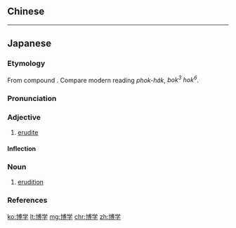 {{also|博學}}
==Chinese==
{{zh-see|博學}}

----

==Japanese==
{{ja-kanjitab|はく|がく|yomi=o}}

===Etymology===
From {{etyl|ltc|ja|sort=はくがく}} compound {{m|zh|博學|tr=puak ɣɔk̚|lit=broad + study}}.  Compare modern {{etyl|nan|-}} reading ''phok-ha̍k'', {{etyl|yue|-}} ''bok<sup>3</sup> hok<sup>6</sup>''.

===Pronunciation===
{{ja-pron|yomi=goon|はくがく|acc=0|acc_ref=NHK,DJR}}

===Adjective===
{{ja-adj|infl=na|はくがく|kyu=博學}}

# [[erudite]]

====Inflection====
{{ja-na|はくがく}}

===Noun===
{{ja-noun|はくがく|kyu=博學}}

# [[erudition]]

===References===
<references/>

[[ko:博学]]
[[lt:博学]]
[[mg:博学]]
[[chr:博学]]
[[zh:博学]]